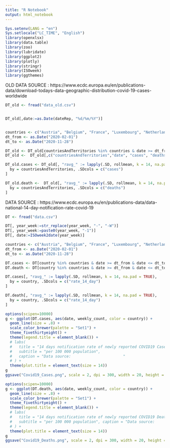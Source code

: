```yaml
---
title: "R Notebook"
output: html_notebook
---
```



```r
Sys.setenv(LANG = "en")
Sys.setlocale("LC_TIME", "English")
library(openxlsx)
library(data.table)
library(zoo)
library(lubridate)
library(ggplot2)
library(plotly)
library(stringr)
library(ISOweek)
library(ggthemes)
```
OLD DATA SOURCE : https://www.ecdc.europa.eu/en/publications-data/download-todays-data-geographic-distribution-covid-19-cases-worldwide
```r
DT_old <- fread("data_old.csv")


DT_old[,date:=as.Date(dateRep, "%d/%m/%Y")]


countries <- c("Austria", "Belgium", "France", "Luxembourg", "Netherlands", "Germany", "Slovenia", "Switzerland")
dt_from <- as.Date("2020-02-01")
dt_to <- as.Date("2020-11-28")

DT_old <- DT_old[countriesAndTerritories %in% countries & date >= dt_from & date <= dt_to][order(date)]
DT_old <-  DT_old[,c("countriesAndTerritories","date", "cases", "deaths")]

DT_old.cases <- DT_old[, "ravg_" := lapply(.SD, rollmean, k = 14, na.pad = TRUE),
  by = countriesAndTerritories, .SDcols = c("cases")
]

DT_old.death <-  DT_old[, "ravg_" := lapply(.SD, rollmean, k = 14, na.pad = TRUE),
  by = countriesAndTerritories, .SDcols = c("deaths")
]
```



DATA SOURCE : https://www.ecdc.europa.eu/en/publications-data/data-national-14-day-notification-rate-covid-19
```r


DT <- fread("data.csv")

DT[, year_week:=str_replace(year_week, "-", "-W")]
DT[, year_week:=paste0(year_week, "-1")]
DT[, date:=ISOweek2date(year_week)]

countries <- c("Austria", "Belgium", "France", "Luxembourg", "Netherlands", "Germany", "Slovenia", "Switzerland")
dt_from <- as.Date("2020-02-01")
dt_to <- as.Date("2020-11-28")

DT.cases <- DT[country %in% countries & date >= dt_from & date <= dt_to & indicator == "cases"][order(date)]
DT.death <- DT[country %in% countries & date >= dt_from & date <= dt_to & indicator == "deaths"][order(date)]

DT.cases[, "ravg_" := lapply(.SD, rollmean, k = 14, na.pad = TRUE),
  by = country, .SDcols = c("rate_14_day")
]

DT.death[, "ravg_" := lapply(.SD, rollmean, k = 14, na.pad = TRUE),
  by = country, .SDcols = c("rate_14_day")
]
```

```r
options(scipen=10000)
g <- ggplot(DT.cases, aes(date, weekly_count, color = country)) +
  geom_line(size = .8) +
  scale_color_brewer(palette = "Set1") +
  theme_fivethirtyeight() +
  theme(legend.title = element_blank()) +
  # labs(
  #   title = "14 days notification rate of newly reported COVID19 Cases ",
  #   subtitle = "per 100 000 population",
  #   caption = "Data source:                       "
  # ) +
  theme(plot.title = element_text(size = 14))
g
ggsave("Covid19_Cases.png", scale = 2, dpi = 300, width = 20, height = 12, units = "cm")

```
```r
options(scipen=10000)
g <- ggplot(DT.death, aes(date, weekly_count, color = country)) +
  geom_line(size = .8) +
  scale_color_brewer(palette = "Set1") +
  theme_fivethirtyeight() +
  theme(legend.title = element_blank()) +
  # labs(
  #   title = "14 days notification rate of newly reported COVID19 Deaths",
  #   subtitle = "per 100 000 population", caption = "Data source:                       "
  # ) +
  theme(plot.title = element_text(size = 14))
g
ggsave("Covid19_Deaths.png", scale = 2, dpi = 300, width = 20, height = 12, units = "cm")
```
